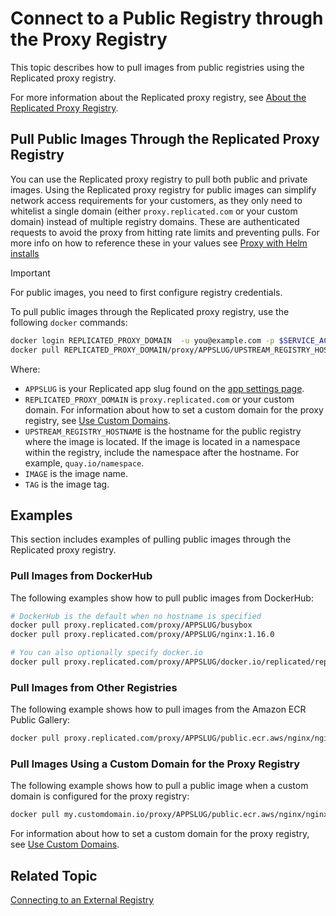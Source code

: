 # Connect to a Public Registry through the Proxy Registry

This topic describes how to pull images from public registries using the Replicated proxy registry.

For more information about the Replicated proxy registry, see [About the Replicated Proxy Registry](private-images-about).

## Pull Public Images Through the Replicated Proxy Registry

You can use the Replicated proxy registry to pull both public and private images. Using the Replicated proxy registry for public images can simplify network access requirements for your customers, as they only need to whitelist a single domain (either `proxy.replicated.com` or your custom domain) instead of multiple registry domains. These are authenticated requests to avoid the proxy from hitting rate limits and preventing pulls. For more info on how to reference these in your values see  [Proxy with Helm installs](helm-image-registry)

> [!IMPORTANT]  
> For public images, you need to first configure registry credentials.

To pull public images through the Replicated proxy registry, use the following `docker` commands:

```bash
docker login REPLICATED_PROXY_DOMAIN  -u you@example.com -p $SERVICE_ACCOUNT_TOKEN
docker pull REPLICATED_PROXY_DOMAIN/proxy/APPSLUG/UPSTREAM_REGISTRY_HOSTNAME/IMAGE:TAG
```
Where:
* `APPSLUG` is your Replicated app slug found on the [app settings page](https://vendor.replicated.com/settings).
* `REPLICATED_PROXY_DOMAIN` is `proxy.replicated.com` or your custom domain. For information about how to set a custom domain for the proxy registry, see [Use Custom Domains](/vendor/custom-domains-using). 
* `UPSTREAM_REGISTRY_HOSTNAME` is the hostname for the public registry where the image is located. If the image is located in a namespace within the registry, include the namespace after the hostname. For example, `quay.io/namespace`.
* `IMAGE` is the image name.
* `TAG` is the image tag.

## Examples

This section includes examples of pulling public images through the Replicated proxy registry.

### Pull Images from DockerHub

The following examples show how to pull public images from DockerHub:

```bash
# DockerHub is the default when no hostname is specified
docker pull proxy.replicated.com/proxy/APPSLUG/busybox
docker pull proxy.replicated.com/proxy/APPSLUG/nginx:1.16.0
```
```bash
# You can also optionally specify docker.io
docker pull proxy.replicated.com/proxy/APPSLUG/docker.io/replicated/replicated-sdk:1.0.0
```

### Pull Images from Other Registries

The following example shows how to pull images from the Amazon ECR Public Gallery:

```bash
docker pull proxy.replicated.com/proxy/APPSLUG/public.ecr.aws/nginx/nginx:latest
```

### Pull Images Using a Custom Domain for the Proxy Registry

The following example shows how to pull a public image when a custom domain is configured for the proxy registry:

```bash
docker pull my.customdomain.io/proxy/APPSLUG/public.ecr.aws/nginx/nginx:latest
```
For information about how to set a custom domain for the proxy registry, see [Use Custom Domains](/vendor/custom-domains-using). 

## Related Topic

[Connecting to an External Registry](packaging-private-images)
